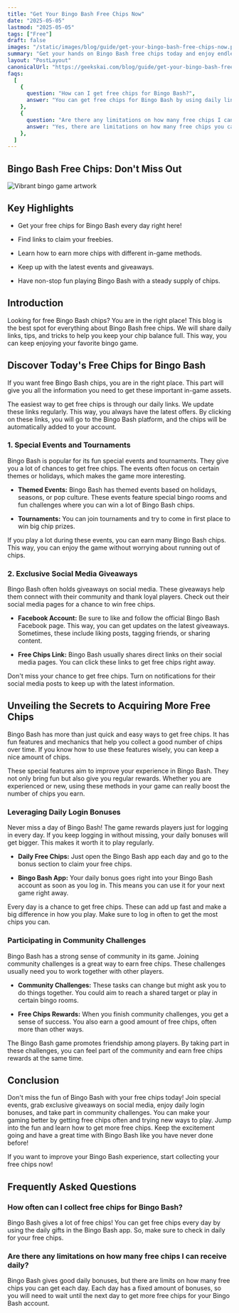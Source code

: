 ```yaml
---
title: "Get Your Bingo Bash Free Chips Now"
date: "2025-05-05"
lastmod: "2025-05-05"
tags: ["Free"]
draft: false
images: "/static/images/blog/guide/get-your-bingo-bash-free-chips-now.png"
summary: "Get your hands on Bingo Bash free chips today and enjoy endless fun and excitement. Don't miss out on this amazing offer!"
layout: "PostLayout"
canonicalUrl: "https://geekskai.com/blog/guide/get-your-bingo-bash-free-chips-now/"
faqs:
  [
    {
      question: "How can I get free chips for Bingo Bash?",
      answer: "You can get free chips for Bingo Bash by using daily links, participating in special events, and joining community challenges. These methods help you collect free chips and keep your chip balance full.",
    },
    {
      question: "Are there any limitations on how many free chips I can receive daily?",
      answer: "Yes, there are limitations on how many free chips you can receive daily. Each day has a fixed amount of bonuses, so you will need to wait until the next day to get more free chips for your Bingo Bash account.",
    },
  ]
---
```


## Bingo Bash Free Chips: Don't Miss Out

![Vibrant bingo game artwork](/static/images/blog/guide/get-your-bingo-bash-free-chips-now.png)

## Key Highlights

- Get your free chips for Bingo Bash every day right here!

- Find links to claim your freebies.

- Learn how to earn more chips with different in-game methods.

- Keep up with the latest events and giveaways.

- Have non-stop fun playing Bingo Bash with a steady supply of chips.

## Introduction

Looking for free Bingo Bash chips? You are in the right place! This blog is the best spot for everything about Bingo Bash free chips. We will share daily links, tips, and tricks to help you keep your chip balance full. This way, you can keep enjoying your favorite bingo game.

## Discover Today's Free Chips for Bingo Bash

If you want free Bingo Bash chips, you are in the right place. This part will give you all the information you need to get these important in-game assets.

The easiest way to get free chips is through our daily links. We update these links regularly. This way, you always have the latest offers. By clicking on these links, you will go to the Bingo Bash platform, and the chips will be automatically added to your account.

### 1\. Special Events and Tournaments

Bingo Bash is popular for its fun special events and tournaments. They give you a lot of chances to get free chips. The events often focus on certain themes or holidays, which makes the game more interesting.

- **Themed Events:** Bingo Bash has themed events based on holidays, seasons, or pop culture. These events feature special bingo rooms and fun challenges where you can win a lot of Bingo Bash chips.

- **Tournaments:** You can join tournaments and try to come in first place to win big chip prizes.

If you play a lot during these events, you can earn many Bingo Bash chips. This way, you can enjoy the game without worrying about running out of chips.

### 2\. Exclusive Social Media Giveaways

Bingo Bash often holds giveaways on social media. These giveaways help them connect with their community and thank loyal players. Check out their social media pages for a chance to win free chips.

- **Facebook Account:** Be sure to like and follow the official Bingo Bash Facebook page. This way, you can get updates on the latest giveaways. Sometimes, these include liking posts, tagging friends, or sharing content.

- **Free Chips Link:** Bingo Bash usually shares direct links on their social media pages. You can click these links to get free chips right away.

Don't miss your chance to get free chips. Turn on notifications for their social media posts to keep up with the latest information.

## Unveiling the Secrets to Acquiring More Free Chips

Bingo Bash has more than just quick and easy ways to get free chips. It has fun features and mechanics that help you collect a good number of chips over time. If you know how to use these features wisely, you can keep a nice amount of chips.

These special features aim to improve your experience in Bingo Bash. They not only bring fun but also give you regular rewards. Whether you are experienced or new, using these methods in your game can really boost the number of chips you earn.

### Leveraging Daily Login Bonuses

Never miss a day of Bingo Bash! The game rewards players just for logging in every day. If you keep logging in without missing, your daily bonuses will get bigger. This makes it worth it to play regularly.

- **Daily Free Chips:** Just open the Bingo Bash app each day and go to the bonus section to claim your free chips.

- **Bingo Bash App:** Your daily bonus goes right into your Bingo Bash account as soon as you log in. This means you can use it for your next game right away.

Every day is a chance to get free chips. These can add up fast and make a big difference in how you play. Make sure to log in often to get the most chips you can.

### Participating in Community Challenges

Bingo Bash has a strong sense of community in its game. Joining community challenges is a great way to earn free chips. These challenges usually need you to work together with other players.

- **Community Challenges:** These tasks can change but might ask you to do things together. You could aim to reach a shared target or play in certain bingo rooms.

- **Free Chips Rewards:** When you finish community challenges, you get a sense of success. You also earn a good amount of free chips, often more than other ways.

The Bingo Bash game promotes friendship among players. By taking part in these challenges, you can feel part of the community and earn free chips rewards at the same time.

## Conclusion

Don't miss the fun of Bingo Bash with your free chips today! Join special events, grab exclusive giveaways on social media, enjoy daily login bonuses, and take part in community challenges. You can make your gaming better by getting free chips often and trying new ways to play. Jump into the fun and learn how to get more free chips. Keep the excitement going and have a great time with Bingo Bash like you have never done before!

If you want to improve your Bingo Bash experience, start collecting your free chips now!

## Frequently Asked Questions

### How often can I collect free chips for Bingo Bash?

Bingo Bash gives a lot of free chips! You can get free chips every day by using the daily gifts in the Bingo Bash app. So, make sure to check in daily for your free chips.

### Are there any limitations on how many free chips I can receive daily?

Bingo Bash gives good daily bonuses, but there are limits on how many free chips you can get each day. Each day has a fixed amount of bonuses, so you will need to wait until the next day to get more free chips for your Bingo Bash account.
